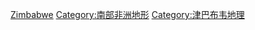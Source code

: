 [[Category:非洲各国地形|Zimbabwe]]
[[Category:南部非洲地形|Category:南部非洲地形]]
[[Category:津巴布韦地理|Category:津巴布韦地理]]